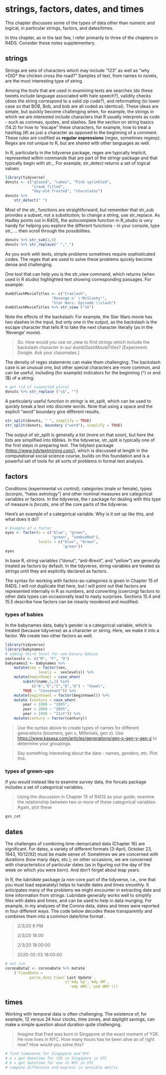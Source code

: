 # strings, factors, dates, and times

This chapter discusses some of the types of data other than numeric and logical, in particular strings, factors, and dates/times.

In this chapter, as in the last few, I refer primarily to three of the chapters in R4DS. Consider these notes supplementary.

## strings

Strings are sets of characters which may include "123" as well as "why \*DID\* the chicken cross the road?" Samples of text, from names to novels, are the most interesting type of string.

Among the tools that are used in examining texts are searches (do these tweets include language associated with hate speech?), validity checks (does the string correspond to a valid zip code?), and reformatting (to lower case so that BOB, Bob, and bob are all coded as identical). These ideas are simple, but quickly become challenging when, for example, the strings in which we are interested include characters that R usually interprets as code - such as commas, quotes, and slashes. See the section on string basics (14.2) for how to "escape" these characters, for example, how to treat a hashtag (\#) as just a character as opposed to the beginning of a comment. These rules are codified as **regular expressions** (regex, sometimes regexp). Regex are not unique to R, but are shared with other languages as well.

In R, particularly in the tidyverse package, regex are typically implicit, represented within commands that are part of the stringr package and that typically begin with str\_. For example, str_detect returns a set of logical values:

```r
library(tidyverse)
donuts <- c("glazed", "cakes", "Pink sprinkled",
            "cream filled",
            "day-old frosted", "chocolates")
donuts %>% 
    str_detect(" ")
```

Most of the str\_ functions are straightforward, but remember that str_sub provides a subset, not a substitution; to change a string, use str_replace. As Hadley points out in R4DS, the autocomplete function in R_studio is very handy for helping you explore the different functions - in your console, type str\_ ... then scroll through the possibilities.

```r
donuts %>% str_sub(1,5)
donuts %>% str_replace(" ","_")
```

As you work with texts, simple problems sometimes require sophisticated codes. The regex that are used to solve these problems quickly become dense and challenging.

One tool that can help you is the str_view command, which returns (when used in R studio) highlighted text showing corresponding passages. For example:

```r
dumbSlashMovieTitles <- c("Craslash", 
                     "Revenge o' \'McSlashy'", 
                     "Star Wars: Episode \\slash")
dumbSlashMovieTitles %>% str_view ("sh")
```

Note the effects of the backslash: For example, the Star Wars movie has two slashes in the input, but only one in the output, as the backslash is the escape character that tells R to take the next character literally (as in the 'Revenge' movie).

> So. How would you use str_view to find strings which include the backslash character in our dumbSlashMovieTitles? [Experiment. Google. Ask your classmates.]

The density of regex statements can make them challenging. The backslash case is an unusual one, but other special characters are more common, and can be useful, including (for example) indicators for the beginning (\^) or end (\$) of a string:

```r
# get rid of suspected plural 
donuts %>% str_replace ("s$", "")
```

A particularly useful function in stringr is str_split, which can be used to quickly break a text into discrete words. Note that using a space and the explicit "word" boundary give different results.

```r
str_split(donuts, " ", simplify = TRUE)
str_split(donuts, boundary ("word"), simplify = TRUE)
```

The output of str_split is generally a list (more on that soon), but here the lists are simplified into tibbles. In the tidyverse, str_split is typically one of the first steps in preparing text. The tidytext package (<https://www.tidytextmining.com/>), which is discussed at length in the computational social science course, builds on this foundation and is a powerful set of tools for all sorts of problems in formal text analysis.

## factors

Conditions (experimental vs control), categories (male or female), types (scorpio, "hates astrology") and other nominal measures are categorical variables or factors. In the tidyverse, the r package for dealing with this type of measure is *forcats*, one of the core parts of the tidyverse.

Here's an example of a categorical variable. Why is it set up like this, and what does it do?

```r
# Example of a factor
eyes <- factor(x = c("blue", "green",
                     "green", "zombieRed"), 
               levels = c("blue", "brown",
                          "green"))
eyes
```

In base R, string variables ("donut", "anti-Brexit", and "yellow") are generally treated as factors by default. In the tidyverse, string variables are treated as strings until they are explicitly declared as factors.

The syntax for working with factors-as-categories is given in Chapter 15 of R4DS. I will not duplicate that here, but I will point out that factors are represented internally in R as numbers, and converting (coercing) factors to other data types can occasionally lead to nasty surprises. Sections 15.4 and 15.5 describe how factors can be cleanly reordered and modified.

### types of babies

In the babynames data, baby's gender is a categorical variable, which is treated (because tidyverse) as a character or string. Here, we make it into a factor. We create two other factors as well.

```r
library(tidyverse)
library(babynames)
# adding third level for non-binary babies
sexlevels <- c("M", "F", "O")
babynames2 <- babynames %>% 
    mutate(sex = factor(sex,
               levels =  sexlevels)) %>% 
    mutate(beginVowel = case_when(
        substr(name,1,1) %in%
            c("A","E","I","O","U") ~ "Vowel",
        TRUE ~ "Consonant")) %>% 
    mutate(beginVowel = factor(beginVowel)) %>% 
    mutate (century = case_when(
        year < 1900 ~ "19th",
        year < 2000 ~ "20th",
        year > 1999 ~ "21st")) %>% 
    mutate(century = factor(century))
```

> Use the syntax above to create types of names for different generations (boomers, gen x, Millenials, gen z). Use <https://www.kasasa.com/articles/generations/gen-x-gen-y-gen-z> to determine your groupings.

> Say something interesting about the data - names, genders, etc. Plot this.

### types of grown-ups

If you would instead like to examine survey data, the forcats package includes a set of categorical variables.

> Using the discussion in Chapter 15 of R4DS as your guide, examine the relationship between two or more of these categorical variables. Again, plot these

```r
gss_cat
```

## dates

The challenges of combining time-demarcated data (Chapter 16) are significant. For dates, a variety of different formats (3-April, October 23, 1943, 10/12/92) must be made sense of. Sometimes we are concerned with durations (how many days, etc.); on other occasions, we are concerned with characteristics of particular dates (as in figuring out the day of the week on which you were born). And don't forget about leap years.

In R, the *lubridate* package (a non-core part of the tidyverse, i.e., one that you must load separately) helps to handle dates and times smoothly. It anticipates many of the problems we might encounter in extracting date and time information from strings. Lubridate generally works well to simplify files with dates and times, and can be used to help in data munging. For example, in my analyses of the Corona data, dates and times were reported in four different ways. The code below decodes these transparently and combines them into a common date/time format .

> 2/3/20 6 PM
>
> 2/3/20 18:00
>
> 2/3/20 18:00:00
>
> 2020-02-03 18:00:00

```r
# not run
coronaData2 <- coronaData %>% mutate
	(`FixedDate = 
           parse_date_time(`Last Update`,
                           c('mdy hp','mdy HM',
                             'mdy HMS','ymd HMS'))) 
```

## times

Working with temporal data is often challenging. The existence of, for example, 12 versus 24 hour clocks, time zones, and daylight savings, can make a simple question about duration quite challenging.

> Imagine that Fred was born in Singapore at the exact moment of Y2K. He now lives in NYC. How many hours has he been alive as of right now? How would you solve this?

```r
# find timezones for Singapore and NYC
# a = get datetime for Y2K in Singapore in UTC
# b = get datetime for now in NYC in UTC
# compute difference and express in sensible metric
```
